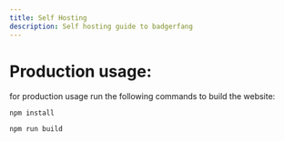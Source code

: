 ```yaml
---
title: Self Hosting
description: Self hosting guide to badgerfang
---
```


# Production usage:

for production usage run the following commands to build the website:

```package-install
npm install
```

```package-install
npm run build
```
